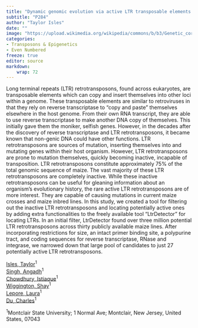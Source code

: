```yaml
---
title: "Dynamic genomic evolution via active LTR transposable elements in maize"
subtitle: "P284"
author: "Taylor Isles"
date: ""
image: "https://upload.wikimedia.org/wikipedia/commons/b/b3/Genetic_corn.jpg"
categories: 
- Transposons & Epigenetics
- Even Numbered
freeze: true
editor: source
markdown: 
    wrap: 72
---
```


Long terminal repeats (LTR) retrotransposons, found across eukaryotes, are transposable elements which can copy and insert themselves into other loci within a genome. These transposable elements are similar to retroviruses in that they rely on reverse transcriptase to “copy and paste” themselves elsewhere in the host genome. From their own RNA transcript, they are able to use reverse transcriptase to make another DNA copy of themselves. This initially gave them the moniker, selfish genes. However, in the decades after the discovery of reverse transcriptase and LTR retrotransposons, it became known that non-genic DNA could have other functions. LTR retrotransposons are sources of mutation, inserting themselves into and mutating genes within their host organism. However, LTR retrotransposons are prone to mutation themselves, quickly becoming inactive, incapable of transposition. LTR retrotransposons constitute approximately 75% of the total genomic sequence of maize. The vast majority of these LTR retrotransposons are completely inactive. While these inactive retrotransposons can be useful for gleaning information about an organism’s evolutionary history, the rare active LTR retrotransposons are of more interest. They are capable of causing mutations in current maize crosses and maize inbred lines. In this study, we created a tool for filtering out the inactive LTR retrotransposons and locating potentially active ones by adding extra functionalities to the freely available tool “LtrDetector” for locating LTRs. In an initial filter, LtrDetector found over three million potential LTR retrotransposons across thirty publicly available maize lines. After incorporating restrictions for size, an intact primer binding site, a polypurine tract, and coding sequences for reverse transcriptase, RNase and integrase, we narrowed down that large pool of candidates to just 27 potentially active LTR retrotransposons.

<a href='mailto:taylor.isles@outlook.com'>Isles, Taylor</a><sup>1</sup><br><a href='mailto:angadhsingh2064@gmail.com'>Singh, Angadh</a><sup>1</sup><br><a href='mailto:istiaque147@gmail.com'>Chowdhury, Istiaque</a><sup>1</sup><br><a href='mailto:wiggingtons1@montclair.edu'>Wiggington, Shay</a><sup>1</sup><br><a href='mailto:leporel2@mail.montclair.edu'>Lepore, Laura</a><sup>1</sup><br><a href='mailto:duc@montclair.edu'>Du, Charles</a><sup>1</sup><br>

<sup>1</sup>Montclair State University; 1 Normal Ave; Montclair, New Jersey, United States, 07043<br>
